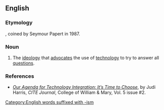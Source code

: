 ==English==

===Etymology===
{{blend|en|techno-|egocentrism}}, coined by Seymour Papert in 1987.

===Noun===
{{en-noun|-}}

# The [[ideology]] that [[advocate]]s the use of [[technology]] to try to answer all [[question]]s.

===References===
* ''[http://www.citejournal.org/vol5/iss2/editorial/article1.cfm Our Agenda for Technology Integration: It’s Time to Choose]'', by Judi Harris, ''CITE Journal'', College of William & Mary, Vol. 5 issue #2.

[[Category:English words suffixed with -ism]]